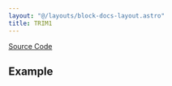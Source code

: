 ```yaml
---
layout: "@/layouts/block-docs-layout.astro"
title: TRIM1
---
```



<PythonDocsDisplay docstring={docstring} />

[Source Code](https://github.com/flojoy-ai/blocks/blob/main/blocks/SCIPY/STATS/TRIM1/TRIM1.py)

## Example
